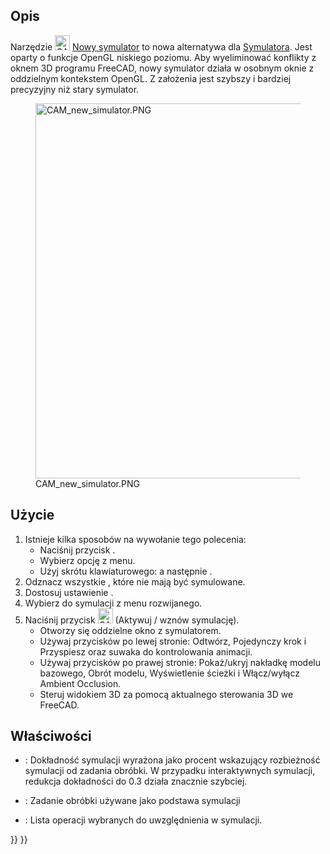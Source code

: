 <languages/>

{{Docnav/pl
|[[CAM_Simulator/pl|Symulator]]
|[[CAM_SelectLoop/pl|Zakończ zaznaczoną pętlę]]
|[[CAM_Workbench/pl|środowisko pracy CAM]]
|IconL=CAM_Simulator.svg
|IconR=CAM_SelectLoop.svg
|IconC=Workbench_CAM.svg
}}

{{GuiCommand/pl
|Name=CAM SimulatorGL
|Name/pl=CAM: Nowy symulator
|MenuLocation=CAM → Nowy symulator
|Workbenches=[[CAM_Workbench/pl|CAM]]
|Shortcut={{KEY|P}} {{KEY|N}}
|Version=1.0
|SeeAlso=[[CAM_Simulator/pl|Symulator]]
}}

<span id="Description"></span>
==Opis==

Narzędzie [[Image:CAM_SimulatorGL.svg|24px]] [[CAM_SimulatorGL/pl|Nowy symulator]] to nowa alternatywa dla [[CAM_Simulator/pl|Symulatora]]. Jest oparty o funkcje OpenGL niskiego poziomu. Aby wyeliminować konflikty z oknem 3D programu FreeCAD, nowy symulator działa w osobnym oknie z oddzielnym kontekstem OpenGL. Z założenia jest szybszy i bardziej precyzyjny niż stary symulator.

[[Image:CAM_new_simulator.PNG|600px]]

<span id="Usage"></span>
==Użycie==

# Istnieje kilka sposobów na wywołanie tego polecenia:
#* Naciśnij przycisk {{Button|[[Image:CAM_SimulatorGL.svg|16px]] [[CAM_SimulatorGL/pl|Nowy symulator]]}}.
#* Wybierz opcję {{MenuCommand|CAM → [[Image:CAM_Simulator.svg|16px]] Nowy symulator}} z menu.
#* Użyj skrótu klawiaturowego: {{KEY|P}} a następnie {{KEY|N}}.
# Odznacz wszystkie {{MenuCommand|Operacje}}, które nie mają być symulowane.
# Dostosuj ustawienie {{MenuCommand|Dokładność}}.
# Wybierz {{MenuCommand|Zadanie}} do symulacji z menu rozwijanego.
# Naciśnij przycisk [[Image:CAM_BPlay.svg|24px]] (Aktywuj / wznów symulację).
#* Otworzy się oddzielne okno z symulatorem.
#* Używaj przycisków po lewej stronie: Odtwórz, Pojedynczy krok i Przyspiesz oraz suwaka do kontrolowania animacji.
#* Używaj przycisków po prawej stronie: Pokaż/ukryj nakładkę modelu bazowego, Obrót modelu, Wyświetlenie ścieżki i Włącz/wyłącz Ambient Occlusion.
#* Steruj widokiem 3D za pomocą aktualnego sterowania 3D we FreeCAD.

<span id="Properties"></span>
==Właściwości==

* {{PropertyData|Dokładność}}: Dokładność symulacji wyrażona jako procent wskazujący rozbieżność symulacji od zadania obróbki. W przypadku interaktywnych symulacji, redukcja dokładności do 0.3 działa znacznie szybciej.
* {{PropertyData|Zadanie}}: Zadanie obróbki używane jako podstawa symulacji
* {{PropertyData|Lista operacji}}: Lista operacji wybranych do uwzględnienia w symulacji.


{{Docnav/pl
|[[CAM_Simulator/pl|Symulator]]
|[[CAM_SelectLoop/pl|Zakończ zaznaczoną pętlę]]
|[[CAM_Workbench/pl|środowisko pracy CAM]]
|IconL=CAM_Simulator.svg
|IconR=CAM_SelectLoop.svg
|IconC=Workbench_CAM.svg
}}

{{CAM_Tools_navi{{#translation:}}}}
{{Userdocnavi{{#translation:}}}}